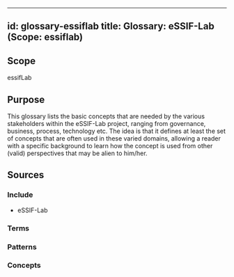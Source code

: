 
---
id: glossary-essiflab
title: Glossary: eSSIF-Lab (Scope: essiflab)
---
<!--A %%glossary%% is a list of %%terms:term%% with (short) explanations, usually aimed to help people understand texts around a certain (set of) topic(s) in some context(s).-->

## Scope
<!-- *REQUIRED* Short text (label, abbreviation) that can be used within eSSIF-Lab (or beyond) to refer to the scope within which this glossary resides. The default is essifLab.-->
essifLab

## Purpose
<!--State the purpose(s) that this glossary aims to fulfill, in such a way that readers can easily determine whether or not it is useful for them to use it.-->
This glossary lists the basic concepts that are needed by the various stakeholders within the eSSIF-Lab project, ranging from governance, business, process, technology etc. The idea is that it defines at least the set of concepts that are often used in these varied domains, allowing a reader with a specific background to learn how the concept is used from other (valid) perspectives that may be alien to him/her.

## Sources
<!--Here, the sources should be identified from which the glossary entries (and their descriptions) are to be collected-->

### Include
<!--Specify the %%scope-files:scope-file%% that are to serve as a source for this glossary-->
* eSSIF-Lab

### Terms
<!--Specify the %%term-files:term-file%% that are to serve as a source for this glossary. If a term is defined in a scope as well as in a %%term-file%%, the latter takes precedence.-->

### Patterns
<!--Specify the %%pattern-files:pattern-file%% that are to serve as a source for this glossary. If a term is defined in a scope or as a term as well as in a %%pattern-file%%, the latter takes precedence.-->

### Concepts
<!--Specify the %%concept-files:concept-file%% that are to serve as a source for this glossary. If a term is defined in a scope, or as a term, or in a pattern as well as in a %%concept-file%%, the latter takes precedence.-->

<!--
---
## Footnotes

[//]: # This (optional) section contains any footnotes that may have been specified in the text above.

[^1]: the text for footnote [^1] goes here.

-->
